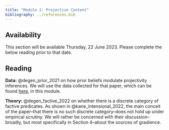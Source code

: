 ```yaml
---
title: "Module 2: Projective Content"
bibliography: ../references.bib
---
```


::: {.callout-caution}
## Availability

This section will be available Thursday, 22 June 2023. Please complete the below reading prior to that date.
:::

::: {.callout-tip}
## Reading

**Data:** @degen_prior_2021 on how prior beliefs modulate projectivity inferences. We will use the data collected for that paper, which can be found [here](https://github.com/judith-tonhauser/projective-probability), in this module. 

**Theory:** @degen_factive_2022 on whether there is a discrete category of factive predicates. As shown in @kane_intensional_2022, the main conceit of the paper–that there is no such discrete category–does not hold up under empirical scrutiny. We will rather be concerned with their discussion–broadly, but most specifically in Section 4–about the sources of gradience. 
:::
